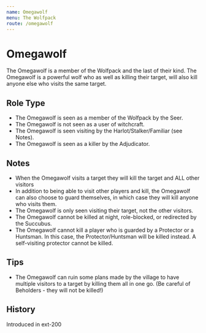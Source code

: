 ```yaml
---
name: Omegawolf
menu: The Wolfpack
route: /omegawolf
---
```



# Omegawolf

The Omegawolf is a member of the Wolfpack and the last of their kind. The Omegawolf is a powerful wolf who as well as killing their target, will also kill anyone else who visits the same target.

## Role Type

- The Omegawolf is seen as a member of the Wolfpack by the Seer.
- The Omegawolf is not seen as a user of witchcraft.
- The Omegawolf is seen visiting by the Harlot/Stalker/Familiar (see Notes).
- The Omegawolf is seen as a killer by the Adjudicator.

## Notes

- When the Omegawolf visits a target they will kill the target and ALL other visitors
- In addition to being able to visit other players and kill, the Omegawolf can also choose to guard themselves, in which case they will kill anyone who visits them.
- The Omegawolf is only seen visiting their target, not the other visitors.
- The Omegawolf cannot be killed at night, role-blocked, or redirected by the Succubus.
- The Omegawolf cannot kill a player who is guarded by a Protector or a Huntsman. In this case, the Protector/Huntsman will be killed instead. A self-visiting protector cannot be killed.

## Tips

- The Omegawolf can ruin some plans made by the village to have multiple visitors to a target by killing them all in one go. (Be careful of Beholders - they will not be killed!)

## History

<Timeline lineColor="white">
  <Event interval="2018-01-01">Introduced in ext-200</Event>
</Timeline>
